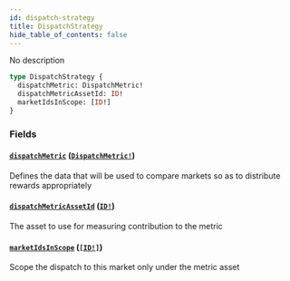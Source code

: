 ```yaml
---
id: dispatch-strategy
title: DispatchStrategy
hide_table_of_contents: false
---
```



No description

```graphql
type DispatchStrategy {
  dispatchMetric: DispatchMetric!
  dispatchMetricAssetId: ID!
  marketIdsInScope: [ID!]
}
```


### Fields

#### [`dispatchMetric`](#) ([`DispatchMetric!`](/docs/testnet/graphql/enums/dispatch-metric))

Defines the data that will be used to compare markets so as to distribute rewards appropriately


#### [`dispatchMetricAssetId`](#) ([`ID!`](/docs/testnet/graphql/scalars/id))

The asset to use for measuring contribution to the metric


#### [`marketIdsInScope`](#) ([`[ID!]`](/docs/testnet/graphql/scalars/id))

Scope the dispatch to this market only under the metric asset




